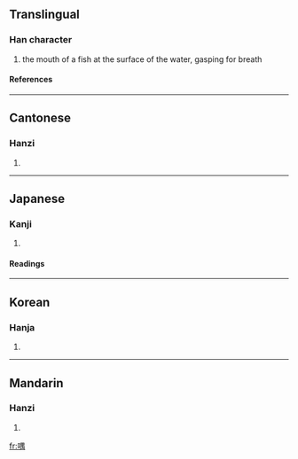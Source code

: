 ==Translingual==
===Han character===
{{Han char|rn=30|rad=口|as=09|sn=12|four=6602<sub>7</sub>|canj=口田中月 (RWLB)}}
# the mouth of a fish at the surface of the water, gasping for breath
====References====
{{Han ref|kx=0197.120|dkj=03898|dj=0418.320|hdz=10653.120|uh=5581|ud=21889|bh=D871|bd=55409}}
----
==Cantonese==
===Hanzi===
{{yue-hanzi|jyut=|y=yung4}}
# {{defn|Cantonese}}
----
==Japanese==
===Kanji===
{{ja-kanji|grade=|rs=口09}}
# {{defn|Japanese}} 
====Readings====
{{ja-readings|on=[[ぎょう]] (gyō), [[ぐ]] (gu), [[ごう]] (gō)|kun=[[あぎとう]] (agitou)}}
----
==Korean==
===Hanja===
{{ko-hanja|hangeul=[[옹]], [[우]]|rv=ong, u|mr=ong, u}}
# {{defn|Korean}}
----
==Mandarin==
===Hanzi===
{{cmn-hanzi|pin=[[yóng]] (yong2), [[yú]] (yu2)|wg=yung<sup>2</sup>, yü<sup>2</sup>}}
# {{defn|Mandarin}}

[[fr:喁]]